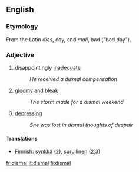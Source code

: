 ==English==

=== Etymology ===
From the Latin ''dies'', day, and ''mali'', bad ("bad day").

=== Adjective ===
# disappointingly [[inadequate]]
#:''He received a dismal compensation''
# [[gloomy]] and [[bleak]]
#:''The storm made for a dismal weekend''
# [[depressing]]
#:''She was lost in dismal thoughts of despair''

====Translations====
*Finnish: [[synkkä]] (2), [[surullinen]] (2,3)

[[fr:dismal]]
[[it:dismal]]
[[fi:dismal]]